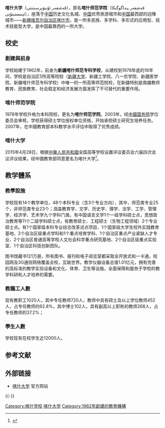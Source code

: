 {{coord|39.47868|75.99887|display=title}}
{{infobox University
| name= 喀什大学
| EnglishName=قەشقەر ئۇنىۋېرسىتىتى
| SealImage = KASHI_UNIVERSITY_LOGO.png
| Motto = 扎根边疆  团结奋斗  勤奋学习  为人师表
| Established = 1962
| Type = 
| President =赵钢 
| Location = {{CHN}}[[新疆维吾尔自治区|新疆维吾尔自治区]][[喀什|喀什]]学院路29号
| Student = 
| Undergraduate = 12000
| Postgraduate = 169
| Faculty = 954
| Campus = 市区
| Website = {{url|www.ksu.edu.cn}}
}}
'''喀什大学'''（قەشقەر ئۇنىۋېرسىتىتى），原名'''喀什师范学院'''（قەشقەر پىداگوگىكا ئېنىستىتۇتى），座落于[[中国|中国]]历史文化名城、[[中国|中国]]优秀旅游城市和[[中国|中国]]最西部的边陲城市——[[新疆维吾尔自治区|新疆维吾尔自治区]][[喀什市|喀什市]]，是一所多民族、多学科、多形式的应用型、技术技能型大学，是中国最靠西的一所大学。

== 校史 ==
===創建與前身===
学校始建于1962年，前身为'''新疆喀什师范专科学校'''，从建校到1978年底的16年间，学校是自治区5所高等院校（[[新疆大学|新疆大学]]、新疆工学院、八一农学院、新疆医学院、新疆喀什师范专科学校）中唯一的一所高等师范院校，在新疆特别是南疆教师教育、民族教育、社会稳定和经济发展方面发挥了不可替代的重要作用。

===喀什师范学院===
1978年学校升格为本科院校，更名为'''喀什师范学院'''。2003年，经[[中國国务院|中國国务院]]学位委员会审核，学校获得硕士学位授权单位资格，开始承担硕士研究生培养任务。2007年，在中國教育部本科教学水平评估中取得了优秀成绩。

===喀什大学===
2015年4月28日，根据[[中華人民共和國|中華人民共和國]]全国高等学校设置评议委员会六届四次会议评议结果，经中國教育部同意更名为喀什大学<ref>{{cite web |url=http://www.ksu.edu.cn/xygk1/xxjj1.htm |title=喀什大学简介 |date=2016-11-07 |publisher=喀什大学 |access-date=2016-11-07 |archive-url=https://web.archive.org/web/20161027143359/http://ksu.edu.cn/xygk1/xxjj1.htm |archive-date=2016-10-27 |dead-url=yes }}</ref>。

==教学體系==
===教學設施===
学校现有14个教学单位，48个本科专业（含3个专业方向），其中，师范类专业25个，非师范类专业23个；涵盖教育学、文学、历史学、理学、法学、工学、管理学、经济学、艺术学九个学科门类。有中国语言文学1个一级学科硕士点，思想政治教育等11个二级学科硕士点，有教育硕士、工程硕士（生物工程领域）2个专业硕士点。有1个国家级本科专业综合改革试点项目、1个国家级大学生校外实践教育基地、2个自治区级重点学科和1个重点培育学科、1个自治区重点产业紧缺人才专业、2个自治区普通高等学校人文社会科学重点研究基地、2个自治区级重点实验室、1个自治区科技创新团队。     

图书馆藏书121万册，所有图书、报刊和电子阅览室都采取全开放式和一卡通，校园网及3G通信网络覆盖全校，互联世界。教学仪器设备总值1.01亿元，拥有完善的高标准的教学实验设备和文化、体育、卫生等设施，全面保障和服务于学校的教学科研和人才培养的需要。

===教職工人數===
现有教职工1020人，其中专任教师720人，教师中具有硕士及以上学位教师452人，占专任教师的62.8%，其中博士102人，具有副高以上职称的教师268人，占专任教师的37.2%；

===學生人數===
学校现有在校学生近12000人。

== 参考文献 ==
{{Reflist}}

== 外部链接 ==
* [http://www.ksu.edu.cn/ 喀什大学]{{Wayback|url=http://www.ksu.edu.cn/ |date=20201107200541 }} 官方网站

{{-}}
{{新疆高等院校}}
{{中华人民共和国中西部高校基础能力建设工程}}

[[Category:喀什学校|Category:喀什学校]]
[[Category:喀什大学|]]
[[Category:1962年創建的教育機構|Category:1962年創建的教育機構]]